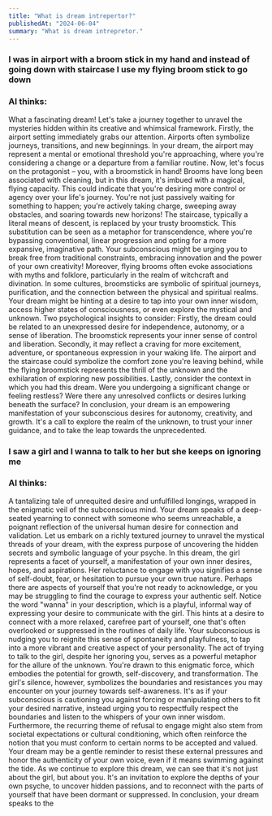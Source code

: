 ```yaml
---
title: "What is dream intrepertor?"
publishedAt: "2024-06-04"
summary: "What is dream intrepretor."
---
```


### I was in airport with a broom stick in my hand and instead of going down with staircase I use my flying broom stick to go down

### AI thinks:

What a fascinating dream! Let's take a journey together to unravel the mysteries hidden within its creative and whimsical framework. Firstly, the airport setting immediately grabs our attention. Airports often symbolize journeys, transitions, and new beginnings. In your dream, the airport may represent a mental or emotional threshold you're approaching, where you're considering a change or a departure from a familiar routine. Now, let's focus on the protagonist – you, with a broomstick in hand! Brooms have long been associated with cleaning, but in this dream, it's imbued with a magical, flying capacity. This could indicate that you're desiring more control or agency over your life's journey. You're not just passively waiting for something to happen; you're actively taking charge, sweeping away obstacles, and soaring towards new horizons! The staircase, typically a literal means of descent, is replaced by your trusty broomstick. This substitution can be seen as a metaphor for transcendence, where you're bypassing conventional, linear progression and opting for a more expansive, imaginative path. Your subconscious might be urging you to break free from traditional constraints, embracing innovation and the power of your own creativity! Moreover, flying brooms often evoke associations with myths and folklore, particularly in the realm of witchcraft and divination. In some cultures, broomsticks are symbolic of spiritual journeys, purification, and the connection between the physical and spiritual realms. Your dream might be hinting at a desire to tap into your own inner wisdom, access higher states of consciousness, or even explore the mystical and unknown. Two psychological insights to consider: Firstly, the dream could be related to an unexpressed desire for independence, autonomy, or a sense of liberation. The broomstick represents your inner sense of control and liberation. Secondly, it may reflect a craving for more excitement, adventure, or spontaneous expression in your waking life. The airport and the staircase could symbolize the comfort zone you're leaving behind, while the flying broomstick represents the thrill of the unknown and the exhilaration of exploring new possibilities. Lastly, consider the context in which you had this dream. Were you undergoing a significant change or feeling restless? Were there any unresolved conflicts or desires lurking beneath the surface? In conclusion, your dream is an empowering manifestation of your subconscious desires for autonomy, creativity, and growth. It's a call to explore the realm of the unknown, to trust your inner guidance, and to take the leap towards the unprecedented.

### I saw a girl and I wanna to talk to her but she keeps on ignoring me

### AI thinks:

A tantalizing tale of unrequited desire and unfulfilled longings, wrapped in the enigmatic veil of the subconscious mind. Your dream speaks of a deep-seated yearning to connect with someone who seems unreachable, a poignant reflection of the universal human desire for connection and validation. Let us embark on a richly textured journey to unravel the mystical threads of your dream, with the express purpose of uncovering the hidden secrets and symbolic language of your psyche. In this dream, the girl represents a facet of yourself, a manifestation of your own inner desires, hopes, and aspirations. Her reluctance to engage with you signifies a sense of self-doubt, fear, or hesitation to pursue your own true nature. Perhaps there are aspects of yourself that you're not ready to acknowledge, or you may be struggling to find the courage to express your authentic self. Notice the word "wanna" in your description, which is a playful, informal way of expressing your desire to communicate with the girl. This hints at a desire to connect with a more relaxed, carefree part of yourself, one that's often overlooked or suppressed in the routines of daily life. Your subconscious is nudging you to reignite this sense of spontaneity and playfulness, to tap into a more vibrant and creative aspect of your personality. The act of trying to talk to the girl, despite her ignoring you, serves as a powerful metaphor for the allure of the unknown. You're drawn to this enigmatic force, which embodies the potential for growth, self-discovery, and transformation. The girl's silence, however, symbolizes the boundaries and resistances you may encounter on your journey towards self-awareness. It's as if your subconscious is cautioning you against forcing or manipulating others to fit your desired narrative, instead urging you to respectfully respect the boundaries and listen to the whispers of your own inner wisdom. Furthermore, the recurring theme of refusal to engage might also stem from societal expectations or cultural conditioning, which often reinforce the notion that you must conform to certain norms to be accepted and valued. Your dream may be a gentle reminder to resist these external pressures and honor the authenticity of your own voice, even if it means swimming against the tide. As we continue to explore this dream, we can see that it's not just about the girl, but about you. It's an invitation to explore the depths of your own psyche, to uncover hidden passions, and to reconnect with the parts of yourself that have been dormant or suppressed. In conclusion, your dream speaks to the
